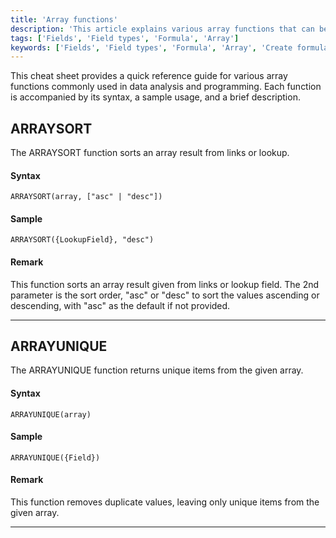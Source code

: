 ```yaml
---
title: 'Array functions'
description: 'This article explains various array functions that can be used in formula fields.'
tags: ['Fields', 'Field types', 'Formula', 'Array']
keywords: ['Fields', 'Field types', 'Formula', 'Array', 'Create formula field', 'Array functions']
---
```


This cheat sheet provides a quick reference guide for various array functions commonly used in data analysis and programming. Each function is accompanied by its syntax, a sample usage, and a brief description.


## ARRAYSORT
The ARRAYSORT function sorts an array result from links or lookup.

#### Syntax
```plaintext
ARRAYSORT(array, ["asc" | "desc"])
```

#### Sample
```plaintext
ARRAYSORT({LookupField}, "desc")
```

#### Remark
This function sorts an array result given from links or lookup field.
The 2nd parameter is the sort order, "asc" or "desc" to sort the values ascending or descending, with "asc" as the default if not provided.

---

## ARRAYUNIQUE
The ARRAYUNIQUE function returns unique items from the given array.

#### Syntax
```plaintext
ARRAYUNIQUE(array)
```

#### Sample
```plaintext
ARRAYUNIQUE({Field})
```

#### Remark
This function removes duplicate values, leaving only unique items from the given array.

---